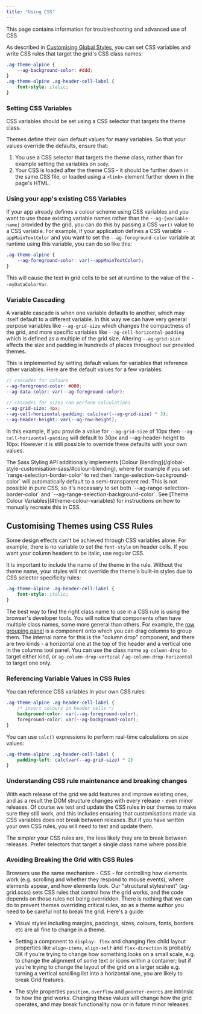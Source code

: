 ```yaml
---
title: "Using CSS"
---
```


This page contains information for troubleshooting and advanced use of CSS

As described in [Customising Global Styles](/global-style-customisation/), you can set CSS variables and write CSS rules that target the grid's CSS class names:

```css
.ag-theme-alpine {
    --ag-background-color: #ddd;
}
.ag-theme-alpine .ag-header-cell-label {
    font-style: italic;
}
```

### Setting CSS Variables

CSS variables should be set using a CSS selector that targets the theme class.

Themes define their own default values for many variables. So that your values override the defaults, ensure that:

1. You use a CSS selector that targets the theme class, rather than for example setting the variables on `body`.
2. Your CSS is loaded after the theme CSS - it should be further down in the same CSS file, or loaded using a `<link>` element further down in the page's HTML.

### Using your app's existing CSS Variables

If your app already defines a colour scheme using CSS variables and you want to use those existing variable names rather than the `--ag-{variable-name}`
provided by the grid, you can do this by passing a CSS `var()` value to a CSS variable. For example, if your application defines a CSS variable `--appMainTextColor` and you want to set the `--ag-foreground-color` variable at runtime using this variable, you can do so like this:


```css
.ag-theme-alpine {
    --ag-foreground-color: var(--appMainTextColor);
}
```

This will cause the text in grid cells to be set at runtime to the value of the `--myDataColorVar`.

### Variable Cascading

A variable cascade is when one variable defaults to another, which may itself default to a different variable. In this way we can have very general purpose variables like `--ag-grid-size` which changes the compactness of the grid, and more specific variables like `--ag-cell-horizontal-padding` which is defined as a multiple of the grid size. Altering `--ag-grid-size` affects the size and padding in hundreds of places throughout our provided themes.

This is implemented by setting default values for variables that reference other variables. Here are the default values for a few variables:

```scss
// cascades for colours
--ag-foreground-color: #000;
--ag-data-color: var(--ag-foreground-color);

// cascades for sizes can perform calculations
--ag-grid-size: 4px;
--ag-cell-horizontal-padding: calc(var(--ag-grid-size) * 3);
--ag-header-height: var(--ag-row-height);
```

In this example, if you provide a value for `--ag-grid-size` of 10px then `--ag-cell-horizontal-padding` will default to 30px and --ag-header-height to 10px. However it is still possible to override these defaults with your own values.

<note>
The Sass Styling API additionally implements [Colour Blending](/global-style-customisation-sass/#colour-blending), where for example if you set `range-selection-border-color` to red then `range-selection-background-color` will automatically default to a semi-transparent red. This is not possible in pure CSS, so it's necessary to set both `--ag-range-selection-border-color` and `--ag-range-selection-background-color`. See [Theme Colour Variables](#theme-colour-variables) for instructions on how to manually recreate this in CSS.
</note>

## Customising Themes using CSS Rules

Some design effects can't be achieved through CSS variables alone. For example, there is no variable to set the `font-style` on header cells. If you want your column headers to be italic, use regular CSS.

It is important to include the name of the theme in the rule. Without the theme name, your styles will not override the theme's built-in styles due to CSS selector specificity rules:

```css
.ag-theme-alpine .ag-header-cell-label {
    font-style: italic;
}
```

The best way to find the right class name to use in a CSS rule is using the browser's developer tools. You will notice that components often have multiple class names, some more general than others. For example, the [row grouping panel](/tool-panel-columns/#example-simple) is a component onto which you can drag columns to group them. The internal name for this is the "column drop" component, and there are two kinds - a horizontal one at the top of the header and a vertical one in the columns tool panel. You can use the class name `ag-column-drop` to target either kind, or `ag-column-drop-vertical` / `ag-column-drop-horizontal` to target one only.

### Referencing Variable Values in CSS Rules

You can reference CSS variables in your own CSS rules:

```css
.ag-theme-alpine .ag-header-cell-label {
    /* invert colours in header cells */
    background-color: var(--ag-foreground-color);
    foreground-color: var(--ag-background-color);
}
```

You can use `calc()` expressions to perform real-time calculations on size values:

```css
.ag-theme-alpine .ag-header-cell-label {
    padding-left: calc(var(--ag-grid-size) * 2)
}
```

### Understanding CSS rule maintenance and breaking changes

With each release of the grid we add features and improve existing ones, and as a result the DOM structure changes with every release - even minor releases. Of course we test and update the CSS rules in our themes to make sure they still work, and this includes ensuring that customisations made via CSS variables does not break between releases. But if you have written your own CSS rules, you will need to test and update them.

The simpler your CSS rules are, the less likely they are to break between releases. Prefer selectors that target a single class name where possible.

### Avoiding Breaking the Grid with CSS Rules

Browsers use the same mechanism - CSS - for controlling how elements work (e.g. scrolling and whether they respond to mouse events), where elements appear, and how elements look. Our "structural stylesheet" (ag-grid.scss) sets CSS rules that control how the grid works, and the code depends on those rules not being overridden. There is nothing that we can do to prevent themes overriding critical rules, so as a theme author you need to be careful not to break the grid. Here's a guide:

- Visual styles including margins, paddings, sizes, colours, fonts, borders etc are all fine to change in a theme.

- Setting a component to `display: flex` and changing flex child layout properties like `align-items`, `align-self` and `flex-direction` is probably OK if you're trying to change how something looks on a small scale, e.g. to change the alignment of some text or icons within a container; but if you're trying to change the layout of the grid on a larger scale e.g. turning a vertical scrolling list into a horizontal one, you are likely to break Grid features.

- The style properties `position`, `overflow` and `pointer-events` are intrinsic to how the grid works. Changing these values will change how the grid operates, and may break functionality now or in future minor releases.